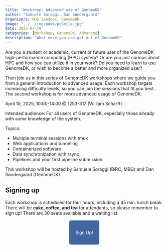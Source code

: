 ```yaml
---
title: "Workshop: Advanced use of GenomeDK"
author: "Samuele Soraggi, Dan Søndergaard"
Organizers: HDS Sandbox, GenomeDK
image: "../../img/news/pcSmile.jpg"
date: 2025-04-10
categories: [Workshop, GenomeDK, Advanced]
description: "What more you can get out of GenomeDK"
---
```


Are you a student or academic, current or future user of the GenomeDK high-performance computing (HPC) system? Or are you just curious about HPC and how you can utilize it in your work? Do you need to learn to use GenomeDK, or wish to become a better and more organized user?

Then join us in this series of GenomeDK workshops where we guide you from a general introduction to advanced usage. Each workshop targets increasing difficulty levels, so you can join the sessions that fit you best. The second workshop is for more advanced usage of GenomeDK.



:::{.callout-note title="Details"}
April 10, 2025, 10:00-14:00 @ 1253-317 (William Scharff)

Intended audience: For all users of GenomeDK, especially those already with some knowledge of the system.

Topics:

- Multiple terminal sessions with tmux
- Web applications and tunneling
- Containerized software
- Data synchronization with rsync
- Pipelines and your first pipeline submission
:::


This workshop will be hosted by Samuele Soraggi (BiRC, MBG) and Dan Søndergaard (GenomeDK). 


## Signing up

Each workshop is scheduled for four hours, including a 45 min. lunch break.
There will be **cake, coffee, and tea** for attendants, so please remember to sign up! There are 30 seats available and a waiting list.

&nbsp;

 <p align="center">
  <a href="https://forms.gle/ESEfqtHcRx41Zg837" style="background-color: #4266A1; color: #FFFFFF; padding: 30px 20px; text-decoration: none; border-radius: 5px;">
    Sign Up!
  </a>
</p>
